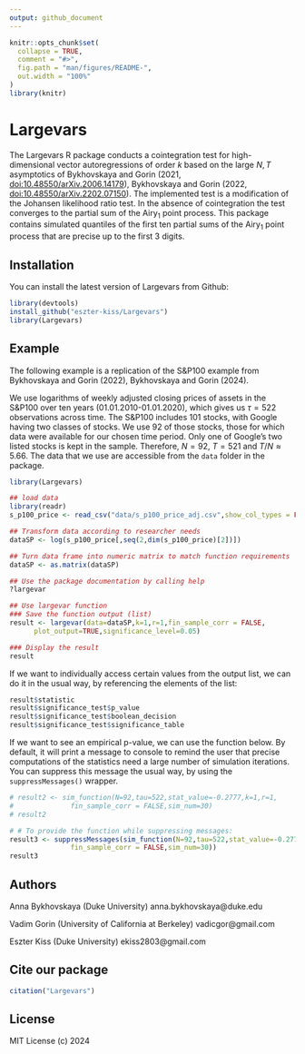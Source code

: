 ```yaml
---
output: github_document
---
```


<!-- README.md is generated from README.Rmd. Please edit that file -->

```r
knitr::opts_chunk$set(
  collapse = TRUE,
  comment = "#>",
  fig.path = "man/figures/README-",
  out.width = "100%"
)
library(knitr)
```


# Largevars

The Largevars R package conducts a cointegration test for high-dimensional vector autoregressions of order $k$
based on the large $N,T$ asymptotics of Bykhovskaya and Gorin (2021, <doi:10.48550/arXiv.2006.14179>), Bykhovskaya and Gorin (2022, <doi:10.48550/arXiv.2202.07150>). The implemented test is a modification of the Johansen likelihood ratio test. In the absence of cointegration the test converges to the partial sum of the Airy$_1$ point process. This package contains simulated quantiles of the first ten partial sums of the Airy$_1$ point process that are precise up to the first $3$ digits.


## Installation

You can install the latest version of Largevars from Github:

```r
library(devtools)
install_github("eszter-kiss/Largevars")
library(Largevars)
```

## Example

The following example is a replication of the S\&P100 example from  Bykhovskaya and Gorin (2022), Bykhovskaya and Gorin (2024).

We use logarithms of weekly adjusted closing prices of assets in the S\&P100 over ten years (01.01.2010-01.01.2020), which gives us $\tau=522$ observations across time. The S\&P100 includes 101 stocks, with Google having two classes of stocks. We use 92 of those stocks, those for which data were available for our chosen time period. Only one of Google’s two listed stocks is kept in the sample. Therefore, $N = 92$, $T = 521$ and $T/N  \approx 5.66$. The data that we use are accessible from the `data` folder in the package.



```r
library(Largevars)

## load data
library(readr)
s_p100_price <- read_csv("data/s_p100_price_adj.csv",show_col_types = FALSE)

## Transform data according to researcher needs
dataSP <- log(s_p100_price[,seq(2,dim(s_p100_price)[2])])

## Turn data frame into numeric matrix to match function requirements
dataSP <- as.matrix(dataSP)

## Use the package documentation by calling help
?largevar

## Use largevar function
### Save the function output (list)
result <- largevar(data=dataSP,k=1,r=1,fin_sample_corr = FALSE,
      plot_output=TRUE,significance_level=0.05)

### Display the result
result
```

If we want to individually access certain values from the output list, we can do it in the usual way, by referencing the elements of the list:

```r
result$statistic
result$significance_test$p_value
result$significance_test$boolean_decision
result$significance_test$significance_table
```

If we want to see an empirical p-value, we can use the function below. By default, it will print a message to console to remind the user that precise computations of the statistics need a large number of simulation iterations. You can suppress this message the usual way, by using the `suppressMessages()` wrapper.
  

```r
# result2 <- sim_function(N=92,tau=522,stat_value=-0.2777,k=1,r=1,
# 			   fin_sample_corr = FALSE,sim_num=30)
# result2

# # To provide the function while suppressing messages:
result3 <- suppressMessages(sim_function(N=92,tau=522,stat_value=-0.2777,k=1,r=1,
			   fin_sample_corr = FALSE,sim_num=30))
result3
```

## Authors

Anna Bykhovskaya (Duke University) anna.bykhovskaya\@duke.edu


Vadim Gorin (University of California at Berkeley) vadicgor\@gmail.com


Eszter Kiss (Duke University) ekiss2803\@gmail.com

## Cite our package

```r
citation("Largevars")
```

## License

MIT License (c) 2024
